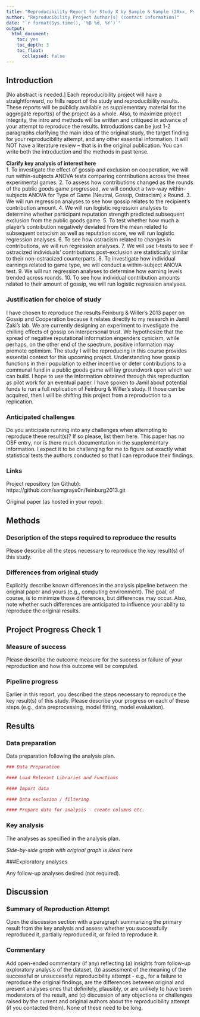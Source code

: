 ```yaml
---
title: "Reproducibility Report for Study X by Sample & Sample (20xx, Psychological Science)"
author: "Reproducibility Project Author[s] (contact information)"
date: "`r format(Sys.time(), '%B %d, %Y')`"
output:
  html_document:
    toc: yes
    toc_depth: 3
    toc_float:
      collapsed: false
---
```


<!-- Reproducibility reports should all use this template to standardize reporting across projects. These reports will be public supplementary materials that accompany the summary report(s) of the aggregate results. -->

## Introduction

[No abstract is needed.]  Each reproducibility project will have a straightforward, no frills report of the study and reproducibility results. These reports will be publicly available as supplementary material for the aggregate report(s) of the project as a whole.  Also, to maximize project integrity, the intro and methods will be written and critiqued in advance of your attempt to reproduce the results. Introductions can be just 1-2 paragraphs clarifying the main idea of the original study, the target finding for your reproducibility attempt, and any other essential information.  It will NOT have a literature review -- that is in the original publication. You can write both the introduction and the methods in past tense.  

**Clarify key analysis of interest here**  
1. To investigate the effect of gossip and exclusion on cooperation, we will run within-subjects ANOVA tests comparing contributions across the three experimental games.
2. To assess how contributions changed as the rounds of the public goods game progressed, we will conduct a two-way within-subjects ANOVA for Type of Game (Neutral, Gossip, Ostracism) x Round. 
3. We will run regression analyses to see how gossip relates to the recipient's contribution amount. 
4. We will run logistic regression analyses to determine whether participant reputation strength predicted subsequent exclusion from the public goods game.
5. To test whether how much a player's contribution negatively deviated from the mean related to subsequent ostacism as well as reputation score, we will run logistic regression analyses. 
6. To see how ostracism related to changes in contributions, we will run regression analyses. 
7. We will use t-tests to see if ostracized individuals' contributions post-exclusion are statistically  similar to their non-ostracized counterparts. 
8. To investigate how individual earnings related to game type, we will conduct a within-subject ANOVA test.
9. We will run regression analyses to determine how earning levels trended across rounds.
10. To see how individual contribution amounts related to their amount of gossip, we will run logistic regression analyses. 

### Justification for choice of study

  I have chosen to reproduce the results Feinburg & Willer's 2013 paper on Gossip and Cooperation because it relates directly to my research in Jamil Zaki's lab. We are currently designing an experiment to investigate the chilling effects of gossip on interpersonal trust. We hypothesize that the spread of negative reputational information engenders cynicism, while perhaps, on the other end of the spectrum, positive information may promote optimism. The study I will be reproducing in this course provides essential context for this upcoming project. Understanding how gossip functions in their population to either incentive or deter contributions to a communal fund in a public goods game will lay groundwork upon which we can build. I hope to use the information obtained through this reproduction as pilot work for an eventual paper. 
  I have spoken to Jamil about potential funds to run a full replication of Feinburg & Willer's study. If those can be acquired, then I will be shifting this project from a reproduction to a replication. 

### Anticipated challenges

Do you anticipate running into any challenges when attempting to reproduce these result(s)? If so please, list them here.
  This paper has no OSF entry, nor is there much documentation in the supplementary information. I expect it to be challenging for me to figure out exactly what statistical tests the authors conducted so that I can reproduce their findings.  

### Links

Project repository (on Github): https://github.com/samgrays0n/feinburg2013.git

Original paper (as hosted in your repo): 

## Methods

### Description of the steps required to reproduce the results

Please describe all the steps necessary to reproduce the key result(s) of this study. 

### Differences from original study

Explicitly describe known differences in the analysis pipeline between the original paper and yours (e.g., computing environment). The goal, of course, is to minimize those differences, but differences may occur. Also, note whether such differences are anticipated to influence your ability to reproduce the original results.

## Project Progress Check 1

### Measure of success

Please describe the outcome measure for the success or failure of your reproduction and how this outcome will be computed.


### Pipeline progress

Earlier in this report, you described the steps necessary to reproduce the key result(s) of this study. Please describe your progress on each of these steps (e.g., data preprocessing, model fitting, model evaluation).


## Results

### Data preparation

Data preparation following the analysis plan.
	
```r
### Data Preparation

#### Load Relevant Libraries and Functions

#### Import data

#### Data exclusion / filtering

#### Prepare data for analysis - create columns etc.
```

### Key analysis

The analyses as specified in the analysis plan.  

*Side-by-side graph with original graph is ideal here*

###Exploratory analyses

Any follow-up analyses desired (not required).  

## Discussion

### Summary of Reproduction Attempt

Open the discussion section with a paragraph summarizing the primary result from the key analysis and assess whether you successfully reproduced it, partially reproduced it, or failed to reproduce it.  

### Commentary

Add open-ended commentary (if any) reflecting (a) insights from follow-up exploratory analysis of the dataset, (b) assessment of the meaning of the successful or unsuccessful reproducibility attempt - e.g., for a failure to reproduce the original findings, are the differences between original and present analyses ones that definitely, plausibly, or are unlikely to have been moderators of the result, and (c) discussion of any objections or challenges raised by the current and original authors about the reproducibility attempt (if you contacted them).  None of these need to be long.
